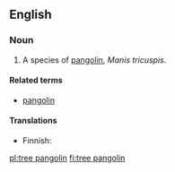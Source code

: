 {{wikipedia|pangolin}}
==English==

===Noun===
{{en-noun|head=[[tree]] [[pangolin]]}}

# A species of [[pangolin]], ''Manis tricuspis''.

====Related terms====
* [[pangolin]]

====Translations====
{{trans-top|species of pangolin}}
* Finnish: {{t-|fi|kierteishäntämuurahaiskäpy}}
{{trans-mid}}
{{trans-bottom}}

[[pl:tree pangolin]]
[[fi:tree pangolin]]